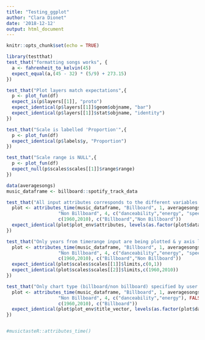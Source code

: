 ```yaml
---
title: "Testing_ggplot"
author: "Clara Dionet"
date: '2018-12-12'
output: html_document
---
```


```r
knitr::opts_chunk$set(echo = TRUE)
```

```r
library(testthat)
test_that("formatting songs works", {
  a <- fahrenheit_to_kelvin(45)
  expect_equal(a,(45 - 32) * (5/9) + 273.15)
})

```

```r

test_that("Plot layers match expectations",{
  p <- plot_fun(df)
  expect_is(p$layers[[1]], "proto")
  expect_identical(p$layers[[1]]$geom$objname, "bar")
  expect_identical(p$layers[[1]]$stat$objname, "identity")
})

test_that("Scale is labelled 'Proportion'",{
  p <- plot_fun(df)
  expect_identical(p$labels$y, "Proportion")
})

test_that("Scale range is NULL",{
  p <- plot_fun(df)
  expect_null(p$scales$scales[[1]]$range$range)
})
```


```r
data(averagesongs)
music_dataframe <- billboard::spotify_track_data

test_that("All input attributes corresponds to the different variables plotted",{
  plot <- attributes_time(music_dataframe, "Billboard", 1, averagesongs,
                   "Non Billboard", 4, c("danceability","energy", "speechiness","acousticness"), FALSE,
                   c(1960,2010), c("Billboard","Non Billboard"))
  expect_identical(plot$plot_env$attributes, levels(as.factor(plot$data$variable)))
})

test_that("Only years from timerange input are being plotted & y axis limits are 0-1",{
  plot <- attributes_time(music_dataframe, "Billboard", 1, averagesongs,
                   "Non Billboard", 4, c("danceability","energy", "speechiness","acousticness"), FALSE,
                   c(1960,2010), c("Billboard","Non Billboard"))
  expect_identical(plot$scales$scales[[1]]$limits,c(0,1))
  expect_identical(plot$scales$scales[[2]]$limits,c(1960,2010))
})

test_that("Only chart type (billboard/non billboard) specified by user is plotted",{
  plot <- attributes_time(music_dataframe, "Billboard", 1, averagesongs,
                   "Non Billboard", 4, c("danceability","energy"), FALSE,
                   c(1960,2010), c("Billboard"))
  expect_identical(plot$plot_env$title_vector, levels(as.factor(plot$data$type)))
})


#musictasteR::attributes_time()
```

